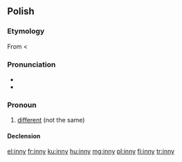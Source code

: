 ==Polish==

===Etymology===
From {{proto|sla-pro|inъ|lang=pl}} < {{proto|ine-pro|h₃eynos|lang=pl}}

===Pronunciation===
* {{IPA|[ˈĩn̪ːi]|lang=pl}}
* {{audio|Pl-inny.ogg|audio}}

===Pronoun===
{{head|pl|pronoun|g=m}}

# [[different]] (not the same)

====Declension====
{{pl-decl-adj-y|inn|inni}}

[[el:inny]]
[[fr:inny]]
[[ku:inny]]
[[hu:inny]]
[[mg:inny]]
[[pl:inny]]
[[fi:inny]]
[[tr:inny]]